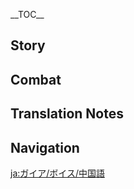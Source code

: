 {{CharacterTabs}}
{{LanguageTabs}}

__TOC__
==Story==
{{VO/Story
|character           = Kaeya
|language            = zh
|language_s          = zh
|language_t          = zh-tw
|name_s              = 凯亚
|name_t              = 凱亞
|vo_01_01_title_s    = 初次见面…
|vo_01_01_title_t    = 初次見面…
|vo_01_01_subtitle   = Hello
|vo_01_01_file       = VO_{language}{character} Hello.ogg
|vo_01_01_tx_s       = 西风骑士团，凯亚。请让我与你同行吧。比起团里的差事，还是做你的护卫要有趣得多。
|vo_01_01_tx_t       = 西風騎士團，凱亞。請讓我與（你/妳）同行吧。比起團裡的差事，還是做（你/妳）的護衛要有趣得多。
|vo_01_01_rm         = Xīfēng Qíshìtuán, Kǎiyà. Qǐng ràng wǒ yǔ nǐ tóngxíng ba. Bǐ qǐ tuán lǐ de chāishì, háishì zuò nǐ de hùwèi yào yǒuqù de duō.
|vo_01_01_tl         = Knights of Favonius, Kaeya. Please allow me to travel with you. Compared to the Knights' duties, being your guard sounds much more interesting.
|vo_02_01_title_s    = 闲聊・无所事事
|vo_02_01_title_t    = 閒聊・無所事事
|vo_02_01_subtitle   = Chat: Nothing to Do
|vo_02_01_file       = VO_{language}{character} Chat - Nothing to Do.ogg
|vo_02_01_tx_s       = 没想到你也知道忙里偷闲。
|vo_02_01_tx_t       = 沒想到（你/妳）也知道忙裡偷閒。
|vo_02_01_rm         = Méi xiǎngdào nǐ yě zhīdào mánglǐ-tōuxián.
|vo_02_01_tl         = I didn't expect you to know how to slack off in the midst of busyness too.
|vo_02_02_title_s    = 闲聊・骑士团
|vo_02_02_title_t    = 閒聊・騎士團
|vo_02_02_subtitle   = Chat: Knights of Favonius
|vo_02_02_file       = VO_{language}{character} Chat - Knights of Favonius.ogg
|vo_02_02_tx_s       = 骑士团的战友们已经忙得不可开交了吧，哼哼。
|vo_02_02_tx_t       = 騎士團的戰友們已經忙得不可開交了吧，哼哼。
|vo_02_02_rm         = Qíshìtuán de zhànyǒumen yǐjīng máng de bùkě-kāijiāole ba, hēngheng.
|vo_02_02_tl         = My colleagues in the Knights must awfully busy by now, haha.
|vo_02_03_title_s    = 闲聊・懒散
|vo_02_03_title_t    = 閒聊・懶散
|vo_02_03_subtitle   = Chat: Laziness
|vo_02_03_file       = VO_{language}{character} Chat - Laziness.ogg
|vo_02_03_tx_s       = 逗留够久了吧，再不活动活动筋骨，要长出蘑菇来了。
|vo_02_03_tx_t       = 逗留夠久了吧，再不活動活動筋骨，要長出蘑菇來了。
|vo_02_03_rm         = Dòuliú gòu jiǔle ba, zàibu huódòng huódòng jīngǔ, yào zhǎngchū mógū láile.
|vo_02_03_tl         = You've stayed for long enough; if you don't exercise your muscles and bones soon, you'll start growing mushrooms.

<!-- Weather -->
|vo_03_01_title_s    = 下雨的时候…
|vo_03_01_title_t    = 下雨的時候…
|vo_03_01_subtitle   = When It Rains
|vo_03_01_file       = VO_{language}{character} When It Rains.ogg
|vo_03_01_tx_s       = 这雨天里，冰冻的力量会更强吧，有趣。
|vo_03_01_tx_t       = 這雨天裡，冰凍的力量會更強吧，有趣。
|vo_03_01_rm         = Zhè yǔtiān lǐ, bīngdòng de lìliàng huì gèng qiáng ba, yǒuqù.
|vo_03_01_tl         = In this rain, the power of Cryo will be stronger; interesting.
|vo_03_02_title_s    = 下雪的时候・逸闻
|vo_03_02_title_t    = 下雪的時候・逸聞
|vo_03_02_subtitle   = When It Snows: Anecdote
|vo_03_02_file       = VO_{language}{character} When It Snows - Anecdote.ogg
|vo_03_02_tx_s       = 呼…趁着这雪天，跟你讲一个鬼故事吧。
|vo_03_02_tx_t       = 呼…趁著這雪天，跟（你/妳）講一個鬼故事吧。
|vo_03_02_rm         = Hū... Chènzhe zhè xuětiān, gēn nǐ jiǎng yīgè guǐ gùshì ba.
|vo_03_02_tl         = Hoo... Since it's a snowy day, I'll tell you a ghost story.
|vo_03_03_title_s    = 下雪的时候・寒冷
|vo_03_03_title_t    = 下雪的時候・寒冷
|vo_03_03_subtitle   = When It Snows: Cold
|vo_03_03_file       = VO_{language}{character} When It Snows - Cold.ogg
|vo_03_03_tx_s       = 怎么，你怕冷？
|vo_03_03_tx_t       = 怎麼，（你/妳）怕冷？
|vo_03_03_rm         = Zěnme, nǐ pà lěng?
|vo_03_03_tl         = What, you scared of the cold?
|vo_03_04_title_s    = 起风的时候…
|vo_03_04_title_t    = 起風的時候…
|vo_03_04_subtitle   = When It's Windy
|vo_03_04_file       = VO_{language}{character} When It's Windy.ogg
|vo_03_04_tx_s       = 真是和平啊，可又能持续多久呢？
|vo_03_04_tx_t       = 真是和平啊，可是又能持續多久呢？
|vo_03_04_rm         = Zhēnshi hépíng a, kě yòu néng chíxù duōjiǔ ne?
|vo_03_04_tl         = How peaceful, but how long can it last?
|vo_04_01_title_s    = 早上好…
|vo_04_01_title_t    = 早安…
|vo_04_01_subtitle   = Good Morning
|vo_04_01_file       = VO_{language}{character} Good Morning.ogg
|vo_04_01_tx_s       = 享受这一天吧。
|vo_04_01_tx_t       = 享受這一天吧。
|vo_04_01_rm         = Xiǎngshòu zhè yītiān ba.
|vo_04_01_tl         = Let's enjoy this day.
|vo_04_02_title_s    = 中午好…
|vo_04_02_title_t    = 午安…
|vo_04_02_subtitle   = Good Afternoon
|vo_04_02_file       = VO_{language}{character} Good Afternoon.ogg
|vo_04_02_tx_s       = 哟，要不要一起去酒馆坐坐。
|vo_04_02_tx_t       = 喲，要不要一起去酒館坐坐。
|vo_04_02_rm         = Yō, yàobuyào yīqǐ qù jiǔguǎn zuòzuò.
|vo_04_02_tl         = Yo, do you want to go to the tavern together?
|vo_04_03_title_s    = 晚上好…
|vo_04_03_title_t    = 晚上好…
|vo_04_03_subtitle   = Good Evening
|vo_04_03_file       = VO_{language}{character} Good Evening.ogg
|vo_04_03_tx_s       = 你该不会怕黑吧？哦？那我…可找到新素材了。
|vo_04_03_tx_t       = （你/妳）該不會怕黑吧？哦？那我…可找到新素材了。
|vo_04_03_rm         = Nǐ gāi bùhuì pàhēi ba? Ó? Nà wǒ... kě zhǎodào xīn sùcáile.
|vo_04_03_tl         = You're not scared of the dark, right? Oh? Then it seems I have... found some new material.
|vo_04_04_title_s    = 晚安…
|vo_04_04_title_t    = 晚安…
|vo_04_04_subtitle   = Good Night
|vo_04_04_file       = VO_{language}{character} Good Night.ogg
|vo_04_04_tx_s       = 这就要走了吗。那就下回见了，别让我等太久啊。
|vo_04_04_tx_t       = 這就要走了嗎。那就下回見了，別讓我等太久啊。
|vo_04_04_rm         = Zhè jiù yào zǒule ma. Nà jiù xiàhuí jiànle, bié ràng wǒ děng tài jiǔ a.
|vo_04_04_tl         = Leaving soon? See you next time then, don't make me wait too long.
|vo_05_01_title_s    = 关于{name_s}自己…
|vo_05_01_title_t    = 關於{name_t}自己…
|vo_05_01_subtitle   = About {character}
|vo_05_01_file       = VO_{language}{character} About {character}.ogg
|vo_05_01_tx_s       = 你最近有没有被深渊教团找麻烦？有什么心烦的可以跟我聊聊。
|vo_05_01_tx_t       = （你/妳）最近有沒有被深淵教團找麻煩？有什麼心煩的可以跟我聊聊。
|vo_05_01_rm         = Nǐ zuìjìn yǒu méiyǒu bèi Shēnyuān Jiàotuán zhǎo máfan? Yǒu shénme xīnfán de kěyǐ gēn wǒ liáoliáo.
|vo_05_01_tl         = Has the Abyss Order caused you any trouble lately? You can talk to me about your worries.
|vo_06_01_title_s    = 关于我们・雇佣关系
|vo_06_01_title_t    = 關於我們・僱傭關係
|vo_06_01_subtitle   = About Us: Employment Relationship
|vo_06_01_file       = VO_{language}{character} About Us - Employment Relationship.ogg
|vo_06_01_tx_s       = 需要我的时候就派我上场吧，别谈那些雇佣关系了。
|vo_06_01_tx_t       = 需要我的時候就派我上場吧，別談那些雇傭關係了。
|vo_06_01_rm         = Xūyào wǒ de shíhòu jiù pài wǒ shàngchǎng ba, bié tán nàxiē gùyōng guānxìle.
|vo_06_01_tl         = If you need me, just call me to take the field, you don't need to discuss our employment relationship.
|vo_06_02_title_s    = 关于我们・实力
|vo_06_02_title_t    = 關於我們・實力
|vo_06_02_subtitle   = About Us: Strength
|vo_06_02_file       = VO_{language}{character} About Us - Strength.ogg
|vo_06_02_tx_s       = 哦？既然这么在意我们之间的雇佣关系，就多使唤我一点吧，老大？哼哼，可别被我的真正实力吓到哦。
|vo_06_02_tx_t       = 哦？既然這麼在意我們之間的雇傭關係，就多使喚我一點吧，老大？哼哼，可別被我的真正實力嚇到哦。
|vo_06_02_rm         = Ó? Jìrán zhème zàiyì wǒmen zhījiān de gùyōng guānxì, jiù duō shǐhuan wǒ yīdiǎn ba, lǎodà? Hēngheng, kě bié bèi wǒ de zhēnzhèng shílì xià dào ó.
|vo_06_02_tl         = Oh? Since you care so much about our employment relationship, how about you give me some more orders, boss? Haha, but don't be scared by my true strength.
|vo_06_02_friendship = 6
|vo_07_01_title_s    = 关于「神之眼」…
|vo_07_01_title_t    = 關於「神之眼」…
|vo_07_01_subtitle   = About the [[Vision]]
|vo_07_01_friendship = 4
|vo_07_01_file       = VO_{language}{character} About the Vision.ogg
|vo_07_01_tx_s       = 不明白「神之眼」的原理？嗯... 我想想，给你打个比方吧。引导视线的器官是眼睛，而引导元素力的器官是「神之眼」。这样就很简单了吧。
|vo_07_01_tx_t       = 不明白「神之眼」的原理？嗯…我想想，給（你/妳）打個比方吧。引導視線的器官是眼睛，而引導元素力的器官是「神之眼」。這樣就很簡單了吧。
|vo_07_01_rm         = Bù míngbái "Shénzhīyǎn" de yuánlǐ? Ńg... Wǒ xiǎngxiǎng, gěi nǐ dǎ gè bǐfāng ba. Yǐndǎo shìxiàn de qìguān shì yǎnjīng, ér yǐndǎo yuánsùlì de qìguān shì "Shénzhīyǎn". Zhèyàng jiù hěn jiǎndānle ba.
|vo_07_01_tl         = You don't understand the concept of "Visions"? Hm... let me think, I'll give you an analogy. The tool that guides perception is the eye, and the tool that guides the elements is a "Vision." This should be simpler to understand.
|vo_07_02_title_s    = 有什么想要分享…
|vo_07_02_title_t    = 有什麼想要分享…
|vo_07_02_subtitle   = Something to Share
|vo_07_02_file       = VO_{language}{character} Something to Share.ogg
|vo_07_02_tx_s       = 你喜欢酒吗？蒲公英酒的口感就很特别。什么？还没到喝酒的年纪？呵呵，那试一试蒙德的苹果酿吧，我知道一家还算不错的店。
|vo_07_02_tx_t       = （你/妳）喜歡酒嗎？蒲公英酒的口感就很特別。什麼？還沒到喝酒的年紀？呵呵，那試一試蒙德的蘋果釀吧，我知道一家還算不錯的店。
|vo_07_02_rm         = Nǐ xǐhuān jiǔ ma? Púgōngyīng Jiǔ de kǒugǎn jiù hěn tèbié. Shénme? Hái méi dào hējiǔ de niánjì? Hēhē, nà shìyīshì Méngdé de píngguǒniàng ba, wǒ zhīdào yījiā hái suàn búcuò de diàn.
|vo_07_02_tl         = Do you like to drink wine? The mouthfeel of Dandelion Wine is very unique. What? You're not old enough to drink? Haha, then you should try Mondstadt's apple cider, I know a place that's not bad.
|vo_07_03_title_s    = 感兴趣的见闻…
|vo_07_03_title_t    = 感興趣的見聞…
|vo_07_03_subtitle   = Interesting Things
|vo_07_03_file       = VO_{language}{character} Interesting Things.ogg
|vo_07_03_tx_s       = 你见过龙脊雪山的猫头鹰吗？和它对视的时候，它好像看穿了你，而你却完全参不透它…很迷人的家伙，不是吗？
|vo_07_03_tx_t       = （你/妳）見過龍脊雪山的貓頭鷹麼？和它對視的時候，牠好像看穿了（你/妳），而（你/妳）卻完全參不透牠…很迷人的傢伙，不是嗎？
|vo_07_03_rm_s       = Nǐ jiànguò Lóngjí Xuěshān de māotóuyīng ma? Hé tā duìshì de shíhòu, tā hǎoxiàng kànchuānle nǐ, ér nǐ què wánquán cānbutòu tā... hěn mírén de jiāhuo, bùshì ma?
|vo_07_03_rm_t       = Nǐ jiànguò Lóngjí Xuěshān de māotóuyīng ma? Hàn tā duìshì de shíhòu, tā hǎoxiàng kànchuānle nǐ, ér nǐ què wánquán cānbutòu tā... hěn mírén de jiāhuo, bùshì ma?
|vo_07_03_tl         = Have you seen the owls of Dragonspine Mountain? When you look at it, it seems to see through you, yet you can't understand it at all... A very fascinating fellow, no?
|vo_08_01_title_s    = 关于琴…
|vo_08_01_title_t    = 關於琴…
|vo_08_01_subtitle   = About [[Jean]]
|vo_08_01_friendship = 4
|vo_08_01_file       = VO_{language}{character} About Jean.ogg
|vo_08_01_tx_s       = 哦？代理团长大人，你可要多多支持她。
|vo_08_01_tx_t       = 哦？代理團長大人，（你/妳）可要多多支持她。
|vo_08_01_rm         = Ó? Dàilǐ Tuánzhǎng-dàrén, nǐ kěyào duōduō zhīchí tā.
|vo_08_01_tl         = Oh? The Acting Grand Master? You should give her plenty of support.
|vo_08_02_title_s    = 关于丽莎…
|vo_08_02_title_t    = 關於麗莎…
|vo_08_02_subtitle   = About [[Lisa]]
|vo_08_02_friendship = 4
|vo_08_02_file       = VO_{language}{character} About Lisa.ogg
|vo_08_02_tx_s       = 丽莎啊…你千万记得要准时还书哦？上次因为这事儿惹她生了气，直到现在我左手的尺骨还是麻麻的。
|vo_08_02_tx_t       = 麗莎啊…（你/妳）千萬記得要準時還書哦？上次因為這事惹她生了氣，直到現在我左手的尺骨還是麻麻的。
|vo_08_02_rm_s       = Lìshā a... Nǐ qiānwàn jìde yào zhǔnshí huánshū ó? Shàngcì yīnwèi zhè shìr rě tā shēngle qì, zhídào xiànzài wǒ zuǒshǒu de chǐgǔ háishì má má de.
|vo_08_02_rm_t       = Lìshā a... Nǐ qiānwàn jìde yào zhǔnshí huánshū ó? Shàng cì yīnwèi zhè shì rě tā shēngle qì, zhídào xiànzài wǒ zuǒshǒu de chǐgǔ háishì má má de.
|vo_08_02_tl         = Lisa... You better remember to return your books on time. My left forearm is still numb from the last time I angered her because of that.
|vo_08_03_title_s    = 关于安柏…
|vo_08_03_title_t    = 關於安柏…
|vo_08_03_subtitle   = About [[Amber]]
|vo_08_03_friendship = 4
|vo_08_03_file       = VO_{language}{character} About Amber.ogg
|vo_08_03_tx_s       = 侦察骑士是个机灵又正义的好骑士。可千万别在她面前做坏事喔。
|vo_08_03_tx_t       = 偵察騎士是個機靈又正義的好騎士。可千萬別在她面前做壞事喔。
|vo_08_03_rm         = Zhēnchá qíshì shì gè jīling yòu zhèngyì de hǎo qíshì. Kě qiānwàn bié zài tā miànqián zuò huàishì ō.
|vo_08_03_tl         = The Outrider is a clever and righteous knight. But don't do anything bad in front of her.
|vo_08_04_title_s    = 关于迪卢克…
|vo_08_04_title_t    = 關於迪盧克…
|vo_08_04_subtitle   = About [[Diluc]]
|vo_08_04_friendship = 4
|vo_08_04_file       = VO_{language}{character} About Diluc.ogg
|vo_08_04_tx_s       = 迪卢克？小时候的他挺可爱的。可如今却活在自己的世界里…总之是个无趣的家伙。
|vo_08_04_tx_t       = 迪盧克？小時候的他挺可愛的。可如今卻活在自己的世界裡…總之是個無趣的傢伙。
|vo_08_04_rm         = Dílúkè? Xiǎoshíhòu de tā tǐng kě'ài de. Kě rújīn què huó zài zìjǐ de shìjiè lǐ... Zǒngzhī shìgè wúqù de jiāhuo.
|vo_08_04_tl         = Diluc? He was quite cute when he was small. But now he lives in his own world... Overall, a boring guy.
|vo_08_05_title_s    = 关于可莉…
|vo_08_05_title_t    = 關於可莉…
|vo_08_05_subtitle   = About [[Klee]]
|vo_08_05_friendship = 4
|vo_08_05_file       = VO_{language}{character} About Klee.ogg
|vo_08_05_tx_s       = 可莉，看来还是没有掌握躲避代理团长检查的技巧啊，明明我已经点拨过她…哈哈，我说着玩玩的，你可别去揭发我哦。
|vo_08_05_tx_t       = 可莉，看來還是沒有掌握躲避代理團長檢查的技巧啊，明明我已經點撥過她…哈哈，我說著玩玩的，（你/妳）可別去揭發我哦。
|vo_08_05_rm         = Kělì, kànlái háishì méiyǒu zhǎngwò duǒbì Dàilǐ Tuánzhǎng jiǎnchá de jìqiǎo a, míngmíng wǒ yǐjīng diǎnboguò tā... Hāhā, wǒ shuōzhe wánwán de, nǐ kě bié qù jiēfā wǒ ó.
|vo_08_05_tl         = Klee, looks like she still hasn't mastered the ability to avoid the Acting Grand Master's inspections, even though I've already given her advice... Haha, I'm just kidding, don't you go exposing me now.
|vo_08_06_title_s    = 关于阿贝多…
|vo_08_06_title_t    = 關於阿貝多…
|vo_08_06_subtitle   = About [[Albedo]]
|vo_08_06_friendship = 4
|vo_08_06_file       = VO_{language}{character} About Albedo.ogg
|vo_08_06_tx_s       = 阿贝多啊，沉稳优雅的小帅哥，而且才华横溢，是很讨人喜欢的类型。怎么，你也心动了？
|vo_08_06_tx_t       = 阿貝多啊，沉穩優雅的小帥哥，而且才華橫溢，是很討人喜歡的類型。怎麼，（你/妳）也心動了？
|vo_08_06_rm         = Ābèiduō a, chénwěn yōuyǎ de xiǎo shuàigē, érqiě cáihuáhéngyì, shì hěn tǎo rén xǐhuān de lèixíng. Zěnme, nǐ yě xīndòngle?
|vo_08_06_tl         = Albedo is a calm, collected, and handsome fellow, not to mention talented, just the type that people like. What, you're interested<ref group="TN •">{{zh|心动|rm=xīndòng}} literally means to have one's heart moved, and is colloquially used to express excitement, interest, or a crush</ref> too?
|vo_08_07_title_s    = 关于迪奥娜…
|vo_08_07_title_t    = 關於迪奧娜…
|vo_08_07_subtitle   = About [[Diona]]
|vo_08_07_friendship = 4
|vo_08_07_file       = VO_{language}{character} About Diona.ogg
|vo_08_07_tx_s       = 你也尝过了迪奥娜调的酒？还没到喝酒的年纪呐。哈哈，哎呀，可惜，真是可惜，这种快乐无法跟你共享。呵呵，只能期待你早点长大喽。
|vo_08_07_tx_t       = （你/妳）也嘗過了迪奧娜調的酒？還沒到喝酒的年紀吶。哈哈，哎呀，可惜，真是可惜，這種快樂無法跟（你/妳）共用。呵呵，只能期待（你/妳）早點長大嘍。
|vo_08_07_rm         = Nǐ yě chángguòle Dí'àonà tiáo de jiǔ? Hái méi dào hē jiǔ de niánjì nà. Hāhā, āiyā, kěxí, zhēnshi kěxí, zhè zhǒng kuàilè wúfǎ gēn nǐ gòngxiǎng. Hēhē, zhǐ néng qídài nǐ zǎodiǎn zhǎng dà lóu.
|vo_08_07_tl         = You've also tasted Diona's drinks? Ah, so you aren't old enough to drink. Haha, it's a shame, really a shame, that this kind of enjoyment can't be shared with you. Hehe, I'll just have to hope that you grow up soon.
|vo_08_08_title_s    = 关于法尔伽…
|vo_08_08_title_t    = 關於法爾伽…
|vo_08_08_subtitle   = About [[Varka]]
|vo_08_08_friendship = 4
|vo_08_08_file       = VO_{language}{character} About Varka.ogg
|vo_08_08_tx_s       = 说来可惜，现在的西风骑士团里，根本没人继承大团长的行事作风。唉…我个人倒还挺欣赏那种的。
|vo_08_08_tx_t       = 說來可惜，現在的西風騎士團裡，根本沒人繼承大團長的行事作風。唉…我個人倒還挺欣賞那種的。
|vo_08_08_rm         = Shuō lái kěxí, xiànzài de Xīfēng Qíshìtuán lǐ, gēnběn méi rén jìchéng Dà-tuánzhǎng de xíngshì zuòfēng. Āi... wǒ gèrén dào hái tǐng xīnshǎng nà zhǒng de.
|vo_08_08_tl         = It's a pity, there's nobody at all in the Knights of Favonius right now who has inherited Grand Master [Varka]'s style of handling matters. Ah... I personally quite like that kind of person.
|vo_08_09_title_s    = 关于菲谢尔…
|vo_08_09_title_t    = 關於菲謝爾…
|vo_08_09_subtitle   = About [[Fischl]]
|vo_08_09_friendship = 4
|vo_08_09_file       = VO_{language}{character} About Fischl.ogg
|vo_08_09_tx_s       = 什么？你说菲谢尔遮起一只眼睛的神秘样子，的确很符合「断罪皇女」的形象？哈哈哈，按照这个规律，我至少也得是个末代皇族后裔，对吧？
|vo_08_09_tx_t       = 什麼？（你/妳）說菲謝爾遮起一隻眼睛的神秘樣子，的確很符合「斷罪皇女」的形象？哈哈哈，按照這個規律，我至少也得是個末代皇族後裔，對吧？
|vo_08_09_rm         = Shénme? Nǐ shuō Fēixiè'ěr zhē qǐ yīzhī yǎnjīng de shénmì yàngzi, díquè hěn fúhé "Duànzuì Huángnǚ" de xíngxiàng? Hāhā hā, ànzhào zhège guīlǜ, wǒ zhìshǎo yě děi shì gè mòdài huángzú hòuyì, duì ba?
|vo_08_09_tl         = What? You're saying that Fischl hiding one eye is very fitting for her image as "Prinzessin der Verurteilung"? Haha, by this logic, I should be a descendant of a last generation of royals, right?
|vo_08_10_title_s    = 关于诺艾尔…
|vo_08_10_title_t    = 關於諾艾爾…
|vo_08_10_subtitle   = About [[Noelle]]
|vo_08_10_friendship = 4
|vo_08_10_file       = VO_{language}{character} About Noelle.ogg
|vo_08_10_tx_s       = 我受代理团长大人所托，暗中照顾这位后辈。不过她很懂事，不需要我操太多心。真是令人欣慰。
|vo_08_10_tx_t       = 我受代理團長大人所託，暗中照顧這位後輩。不過她很懂事，不需要我操太多心。真是令人欣慰。
|vo_08_10_rm         = Wǒ shòu Dàilǐ Tuánzhǎng-dàrén suǒ tuō, ànzhōng zhàogù zhè wèi hòubèi. Bùguò tā hěn dǒngshì, bù xūyào wǒ cāo tài duō xīn. Zhēnshi lìng rén xīnwèi.
|vo_08_10_tl         = I was asked by the Acting Grand Master to secretly take care of this junior. But she's very sensible, so I don't need to worry much. Quite a relief.
|vo_08_11_title_s    = 关于罗莎莉亚…
|vo_08_11_title_t    = 關於蘿莎莉亞…
|vo_08_11_subtitle   = About [[Rosaria]]
|vo_08_11_friendship = 4
|vo_08_11_file       = VO_{language}{character} About Rosaria.ogg
|vo_08_11_tx_s       = 啊哈哈，你想知道罗莎莉亚修女的秘密吗？这个不能说。不过我对她印象还不错，比某人好多了。她能够诚实地面对自己。烂事就是烂事，提不起干劲就是提不起干劲。
|vo_08_11_tx_t       = 啊哈哈，（你/妳）想知道蘿莎莉亞修女的秘密嗎？這個不能說。不過我對她印象還不錯，比某人好多了。她能夠誠實地面對自己。爛事就是爛事，提不起幹勁就是提不起幹勁。
|vo_08_11_rm         = A hāhā, nǐ xiǎng zhīdào Luōshālìyà-xiūnǚ de mìmì ma? Zhège bùnéng shuō. Bùguò wǒ duì tā yìnxiàng hái bùcuò, bǐ mǒurén hǎoduōle. Tā nénggòu chéngshí de miànduì zìjǐ. Lànshì jiùshì lànshì, tíbuqǐ gànjìng jiùshì tíbuqǐ gànjìng.
|vo_08_11_tl         = Ahaha, you want to know Sister Rosaria's secrets? That I can't tell you. But I have a good impression of her, much better than most. She is honest with herself. Bad things are bad things, and if you're not interested, you're not interested.
|vo_08_12_title_s    = 关于砂糖…
|vo_08_12_title_t    = 關於砂糖…
|vo_08_12_subtitle   = About [[Sucrose]]
|vo_08_12_friendship = 4
|vo_08_12_file       = VO_{language}{character} About Sucrose.ogg
|vo_08_12_tx_s       = 别看砂糖文静又内向，据说，她在实验室里，收藏了很多特别的东西哦，很刺激，又很…露骨的那种。嗯？你问我？…我像是会偷看女孩子房间的人吗？
|vo_08_12_tx_t       = 別看砂糖文靜又內向，據說，她在實驗室裡，收藏了很多特別的東西哦，很刺激，又很…露骨的那種。嗯？（你/妳）問我？…我像是會偷看女孩子房間的人嗎？
|vo_08_12_rm         = Bié kàn Shātáng wénjìng yòu nèixiàng, jùshuō, tā zài shíyàn shì lǐ, shōucángle hěnduō tèbié de dōngxī ó, hěn cìjī, yòu hěn... lùgǔ dì nà zhǒng. Ńg? Nǐ wèn wǒ?... Wǒ xiàng shì huì tōu kàn nǚ hái zǐ fángjiān de rén ma?
|vo_08_12_tl         = Don't think Sucrose just looks gentle and introverted, it is said that she has collected many special things within her experiment lab. [These things are] very exciting, but also very... explicit.<ref group="TN •">{{zh|露骨|rm=lùgǔ}} means explicit, but its literal meaning is also "to show bones." This is a pun on how Sucrose [[Sucrose/Lore#Character Story 3|collects bones as a hobby]].</ref> Hm? You're asking me? ...Do I even look like the type of person who would spy on girls' rooms?

|vo_08_13_title_s    = 关于柯莱…
|vo_08_13_title_t    = 關於柯萊…
|vo_08_13_friendship = 4
|vo_08_13_subtitle   = About [[Collei]]
|vo_08_13_file       = VO_{language}{character} About Collei.ogg
|vo_08_13_tx_s       = 嗯，柯莱？真是个怀念的名字，你可找对人了！我来告诉你过去发生的事情吧，干脆从头说起&mdash;&mdash;保证原汁原味！
|vo_08_13_tx_t       = 嗯，柯萊？真是個懷念的名字，{{MC|你|妳}}真是找對人了！我來告訴{{MC|你|妳}}過去發生的事情吧，乾脆從頭說起&mdash;&mdash;保證原汁原味！
|vo_08_13_rm_s       = Ng, Kēlái? Zhēn shì gè huáiniàn de míngzi, nǐ kě zhǎo duì rénle! Wǒ lái gàosù nǐ guòqù fāshēng de shìqíng ba, gāncuì cóngtóu shuōqǐ{{lmdash}}bǎozhèng yuánzhī-yuánwèi!
|vo_08_13_rm_t       = Ng, Kēlái? Zhēn shì gè huáiniàn de míngzi, nǐ zhēnshì zhǎo duì rénle! Wǒ lái gàosù nǐ guòqù fāshēng de shìqíng ba, gāncuì cóngtóu shuōqǐ{{lmdash}}bǎozhèng yuánzhī-yuánwèi!
|vo_08_13_tl         = Oh, Collei? What a nostalgic name. You've come to the right person! Let me regale you with all the stories from back then. We might as well start from the top{{lmdash}}I guarantee I'll tell it like it is!

|vo_08_14_title_s    = 关于米卡…
|vo_08_14_title_t    = 關於米卡…
|vo_08_14_friendship = 4
|vo_08_14_subtitle   = About [[Mika]]
|vo_08_14_file       = VO_{language}{character} About Mika.ogg
|vo_08_14_tx_s       = 刚开始接触那会儿，我看米卡容易紧张，就跟他开了一点无关痛痒的小玩笑。哪知他更紧张了，连笑都笑得很僵硬…最后还特意写信道歉。欸，这种单纯老实的品质，难道是施密特家族的遗传？
|vo_08_14_tx_t       = 剛開始接觸那時，我看米卡容易緊張，就跟他開了一點無關緊要的小玩笑。誰知道他更緊張了，連笑都笑得很僵硬…最後還特地寫信道歉。欸，這種單純老實的性格，難道是施密特家族的遺傳？
|vo_08_14_rm_s       = Gāng kāishǐ jiēchù nà huìr, wǒ kàn Mǐkǎ róngyì jǐnzhāng, jiù gēn tā kāile yīdiǎn wúguāntòngyǎng de xiǎo-wánxiào. Nǎzhī tā gèng jǐnzhāngle, lián xiào dōu xiào dé hěn jiāngyìng... Zuìhòu hái tèyì xiěxìn dàoqiàn. Ei, zhè zhǒng dānchún lǎoshí de pǐnzhì, nándào shì Shīmìtè jiāzú de yíchuán?
|vo_08_14_rm_t       = Gāng kāishǐ jiēchù nà shí, wǒ kàn Mǐkǎ róngyì jǐnzhāng, jiù gēn tā kāile yīdiǎn wúguānjǐnyào de xiǎo-wánxiào. Shéi zhīdào tā gèng jǐnzhāngle, lián xiào dōu xiào dé hěn jiāngyìng... Zuìhòu hái tèyì xiěxìn dàoqiàn. Ei, zhè zhǒng dānchún lǎoshí de xìnggé, nándào shì Shīmìtè jiāzú de yíchuán?
|vo_08_14_tl         = When I first met him, I noticed that Mika's prone to getting nervous, so I just started cracking some silly jokes with him. But this just made him even '''more''' nervous. Even his laugh was awkward... In the end, he ended up writing a whole letter to apologize. Sigh, could this sort of honest and innocent personality be a trademark of the Schmidt family?

|vo_09_01_title_s    = 想要了解{name_s}・其一
|vo_09_01_title_t    = 想要瞭解{name_t}・其一
|vo_09_01_subtitle   = More About {character}: I
|vo_09_01_file       = VO_{language}{character} More About {character} - 01.ogg
|vo_09_01_tx_s       = 骑兵队长的头衔可没什么了不起的。说起来，蒙德城的骑兵都被大团长带走了。呵呵。
|vo_09_01_tx_t       = 騎兵隊長的頭銜可沒什麼了不起的。說起來，蒙德城的騎兵都被大團長帶走了。呵呵。
|vo_09_01_rm         = Qíbīng Duìzhǎng de tóuxián kě méishénme liǎobuqǐ de. Shuō qǐlái, Méngdé-chéng de qíbīng dōu bèi Dà-tuánzhǎng dài zǒule. Hēhe.
|vo_09_01_tl         = Being the Cavalry Captain is nothing extraordinary. Speaking of which, Mondstadt City's cavalries were all taken away by the Grand Master. Heh.
|vo_09_02_title_s    = 想要了解{name_s}・其二
|vo_09_02_title_t    = 想要瞭解{name_t}・其二
|vo_09_02_subtitle   = More About {character}: II
|vo_09_02_friendship = 3
|vo_09_02_file       = VO_{language}{character} More About {character} - 02.ogg
|vo_09_02_tx_s       = 其实西风骑士团一共有十位队长。但不是所有人都有队长级的实力。
|vo_09_02_tx_t       = 其實西風騎士團一共有十位隊長。但不是所有人都有隊長級的實力。
|vo_09_02_rm         = Qíshí Xīfēng Qíshìtuan yīgòng yǒu shí wèi dùizhǎng. Dàn búshì suǒyǒu rén dōu yǒu dùizhǎng de shílì.
|vo_09_02_tl         = There are actually ten captains in the Knights of Favonius. But not all of them have the strength of a captain.
|vo_09_03_title_s    = 想要了解{name_s}・其三
|vo_09_03_title_t    = 想要瞭解{name_t}・其三
|vo_09_03_subtitle   = More About {character}: III
|vo_09_03_friendship = 4
|vo_09_03_file       = VO_{language}{character} More About {character} - 03.ogg
|vo_09_03_tx_s       = 我的眼睛？我的眼睛没事。想把身体的某些部分遮起来是很平常的事儿吧？衣服和裤子也是一个道理。
|vo_09_03_tx_t       = 我的眼睛？我的眼睛沒事。想把身體的某些部分遮起來是很平常的事吧？衣服和褲子也是一個道理。
|vo_09_03_rm_s       = Wǒ de yǎnjīng? Wǒ de yǎnjīng méishì. Xiǎng bǎ shēntǐ de mǒuxiē bùfèn zhēqǐlái shì hěn píngcháng de shìr ba? Yīfú hé kùzi yěshì yīgè dàolǐ.
|vo_09_03_rm_t       = Wǒ de yǎnjīng? Wǒ de yǎnjīng méishì. Xiǎng bǎ shēntǐ de mǒuxiē bùfèn zhēqǐlái shì hěn píngcháng de shì ba? Yīfú hàn kùzi yěshì yīgè dàolǐ.
|vo_09_03_tl         = My eye? My eye is fine. Wanting to cover up certain body parts should be a normal thing. It goes the same for shirts and pants.
|vo_09_04_title_s    = 想要了解{name_s}・其四
|vo_09_04_title_t    = 想要瞭解{name_t}・其四
|vo_09_04_subtitle   = More About {character}: IV
|vo_09_04_friendship = 5
|vo_09_04_file       = VO_{language}{character} More About {character} - 04.ogg
|vo_09_04_tx_s       = 坎瑞亚？哦，你知道的真多。坎瑞亚的荣耀早已不在，剩下的如今都已沦为罪人，又何必再提起他们。
|vo_09_04_tx_t       = 坎瑞亞？哦，（你/妳）知道的真多。坎瑞亞的榮耀早已不在，剩下的如今都已淪為罪人，又何必再提起他們。
|vo_09_04_rm         = Kǎnruìyǎ? Ó, nǐ zhīdào de zhēn duō. Kǎnruìyǎ de róngyào zǎoyǐ bùzài, shèngxià de rújīn dōu yǐ lúnwèi zuìrén, yòu hébì zài tíqǐ tāmen.
|vo_09_04_tl         = Khaenri'ah? Oh, you know a lot. Khaenri'ah's honor is long gone, and all that remains are those deemed as sinners. There is no need to bring them up again.
|vo_09_05_title_s    = 想要了解{name_s}・其五
|vo_09_05_title_t    = 想要瞭解{name_t}・其五
|vo_09_05_subtitle   = More About {character}: V
|vo_09_05_friendship = 6
|vo_09_05_file       = VO_{language}{character} More About {character} - 05.ogg
|vo_09_05_tx_s       = 原来我们已经相遇这么久了。跟你一起旅行，大概是我这辈子遇上的最有趣的事儿了，今后可别让我失望哦。
|vo_09_05_tx_t       = 原來我們已經相遇這麼久了。跟（你/妳）一起旅行，大概是我這輩子遇上的最有趣的事了，今後可別讓我失望哦。
|vo_09_05_rm_s       = Yuánlái wǒmen yǐjīng xiāngyù zhème jiǔle. Gēn nǐ yīqǐ lǚxíng, dàgài shì wǒ zhè bèizi yù shàng de zuì yǒuqù de shìrle, jīnhòu kě bié ràng wǒ shīwàng o.
|vo_09_05_rm_t       = Yuánlái wǒmen yǐjīng xiāngyù zhème jiǔle. Gēn nǐ yīqǐ lǚxíng, dàgài shì wǒ zhè bèizi yù shàng de zuì yǒuqù de shìle, jīnhòu kě bié ràng wǒ shīwàng o.
|vo_09_05_tl         = I see that we have have met for this long. Traveling with you is just about the most interesting thing in my life. From now on, don't let me be disappointed.
|vo_10_01_title_s    = {name_s}的爱好…
|vo_10_01_title_t    = {name_t}的愛好…
|vo_10_01_subtitle   = {character}'s Hobbies
|vo_10_01_file       = VO_{language}{character} Hobbies.ogg
|vo_10_01_tx_s       = 品酒也是一种艺术，蒙德的酒是风神的恩赐，懂得好好品味才不会浪费了这份幸运。
|vo_10_01_tx_t       = 品酒也是一種藝術，蒙德的酒是風神的恩賜，懂得好好品味才不會浪費了這份幸運。
|vo_10_01_rm_s       = Pǐnjiǔ yěshì yī zhǒng yìshù, Méngdé de jiǔ shì Fēngshén de ēncì, dǒngde hǎohao pǐnwèi cái bùhuì làngfèile zhè fèn xìngyùn.
|vo_10_01_rm_t       = Pǐnjiǔ yěshì yī zhǒng yìshù, Méngdé de jiǔ shì Fēngshén de ēnsì, dǒngde hǎohao pǐnwèi cái bùhuì làngfèile zhè fèn xìngyùn.
|vo_10_01_tl         = Wine-tasting is also a type of art. Mondstadt's wines are the Wind Archon's gift, and knowing to relish is a way to not waste this lucky opportunity.
|vo_10_02_title_s    = {name_s}的烦恼…
|vo_10_02_title_t    = {name_t}的煩惱…
|vo_10_02_subtitle   = {character}'s Troubles
|vo_10_02_file       = VO_{language}{character} Troubles.ogg
|vo_10_02_tx_s       = 孤独？怎么会，现在不就有人在我身边唠叨么。
|vo_10_02_tx_t       = 孤獨？怎麼會，現在不就有人在我身邊嘮叨嗎。
|vo_10_02_rm_s       = Gūdú? Zěnme huì, xiànzài bù jiù yǒu rén zài wǒ shēnbiān láodāo me.
|vo_10_02_rm_t       = Gūdú? Zěnme huì, xiànzài bù jiù yǒu rén zài wǒ shēnbiān láodāo ma.
|vo_10_02_tl         = Loneliness? Why, isn't there a person next to me nagging me right now.
|vo_10_03_title_s    = 喜欢的食物…
|vo_10_03_title_t    = 喜歡的食物…
|vo_10_03_subtitle   = Favorite Food
|vo_10_03_file       = VO_{language}{character} Favorite Food.ogg
|vo_10_03_tx_s       = 蒙德特酿的起泡白葡萄酒，兑上三份蒲公英酒，苦味会被完美中和，这种酒名叫「午后之死」。美味。
|vo_10_03_tx_t       = 蒙德特釀的起泡白葡萄酒，兌上三份蒲公英酒，苦味會被完美中和，這種酒名叫「午後之死」。美味。
|vo_10_03_rm         = Méngdé tèniàng de qǐpào báipútáo jiǔ, duì shàng sān fèn Púgōngyīng Jiǔ, kǔwèi huì bèi wánměi zhōnghé, zhè zhǒng jiǔ míng jiào "Wǔhòuzhīsǐ". Měiwèi.
|vo_10_03_tl         = Mondstadt's specialty brew of bubbly white grape wine, stirred with three measures of Dandelion Wine. The bitterness is perfectedly smoothened out. This cocktail is called "Death in the Afternoon".<ref group="TN •">This is {{w|Death in the Afternoon (cocktail)|a real cocktail}}.</ref> Delicious.
|vo_10_04_title_s    = 讨厌的食物…
|vo_10_04_title_t    = 討厭的食物…
|vo_10_04_subtitle   = Least Favorite Food
|vo_10_04_file       = VO_{language}{character} Least Favorite Food.ogg
|vo_10_04_tx_s       = 居然有人直接把葡萄汁拿来喝，明明只需少许时日就能变成佳酿的…啧，真是不懂浪漫。
|vo_10_04_tx_t       = 居然有人直接把葡萄汁拿來喝，明明只需少許時日就能變成佳釀的…嘖，真是不懂浪漫。
|vo_10_04_rm         = Jūrán yǒurén zhíjiē bǎ pútáozhī ná lái hē, míngmíng zhǐ xū shǎoxǔ shí rì jiù néng biàn chéng jiāniàng de... Ze, zhēnshi bù dǒng làngmàn.
|vo_10_04_tl         = There are unexpectedly people who straight-up drink grape juice, when it only needs some time to become a wonderful brew... Tsk, [these people] truly don't understand romance.

<!-- Receiving a Gift -->
|vo_11_01_title_s    = 收到赠礼・其一
|vo_11_01_title_t    = 收到贈禮・其一
|vo_11_01_subtitle   = Receiving a Gift: I
|vo_11_01_file       = VO_{language}{character} Receiving a Gift - 01.ogg
|vo_11_01_tx_s       = 哦！这味道好棒，看不出来，你真有两下子啊。
|vo_11_01_tx_t       = 喔！這味道好棒，看不出來，{{MC|你|妳|mc=1}}真有兩下子啊。
|vo_11_01_rm         = O! Zhè wèidào hǎo bàng, kàn bù chūlái, nǐ zhēn yǒu liǎngxiàzi a.
|vo_11_01_tl         = Oh, this tastes wonderful. I didn't expect you to be so good at cooking.

|vo_11_02_title_s    = 收到赠礼・其二
|vo_11_02_title_t    = 收到贈禮・其二
|vo_11_02_subtitle   = Receiving a Gift: II
|vo_11_02_file       = VO_{language}{character} Receiving a Gift - 02.ogg
|vo_11_02_tx_s       = 配上美酒，会变得更美味吧。
|vo_11_02_tx_t       = 配上美酒，會變得更美味吧。
|vo_11_02_rm         = Pèishàng méijiǔ, huì biàn de gèng měiwèi ba.
|vo_11_02_tl         = This would probably be even more delicious with a glass of fine wine.

|vo_11_03_title_s    = 收到赠礼・其三
|vo_11_03_title_t    = 收到贈禮・其三
|vo_11_03_subtitle   = Receiving a Gift: III
|vo_11_03_file       = VO_{language}{character} Receiving a Gift - 03.ogg
|vo_11_03_tx_s       = 放心，我只是吃得慢了一点，我会好好吃完的。
|vo_11_03_tx_t       = 放心，我只是吃得慢了一點，我會好好吃完的。
|vo_11_03_rm         = Fàngxīn, wǒ zhǐshì chī de mànle yīdiǎn, wǒ huì hǎohao chī wán de.
|vo_11_03_tl         = Don't worry, I'm just eating a little slow. I'll finish this properly.

|vo_12_01_title_s    = 生日…
|vo_12_01_title_t    = 生日…
|vo_12_01_subtitle   = Birthday
|vo_12_01_file       = VO_{language}{character} Birthday.ogg
|vo_12_01_tx_s       = 值得庆贺的日子，祝你今天能得到真正的快乐。
|vo_12_01_tx_t       = 值得慶賀的日子，祝（你/妳）今天能得到真正的快樂。
|vo_12_01_rm         = Zhíde qìnghè de rìzi, zhù nǐ jīntiān néng dédào zhēnzhèng de kuàilè.
|vo_12_01_tl         = A day worth celebrating, I hope you can also obtain true happiness today.
|vo_13_01_title_s    = 突破的感受・起
|vo_13_01_title_t    = 突破的感受・起
|vo_13_01_subtitle   = Feelings About Ascension: Intro
|vo_13_01_ascension  = 1
|vo_13_01_file       = VO_{language}{character} Feelings About Ascension -  01.ogg
|vo_13_01_tx_s       = 嚯，你也有两下子嘛。
|vo_13_01_tx_t       = 嚯，（你/妳）也有兩下子嘛。
|vo_13_01_rm         = Huo, nǐ yě yǒu liǎngxiàzi ma.
|vo_13_01_tl         = Ho, you also have your ways.
|vo_13_02_title_s    = 突破的感受・承
|vo_13_02_title_t    = 突破的感受・承
|vo_13_02_subtitle   = Feelings About Ascension: Building Up
|vo_13_02_ascension  = 2
|vo_13_02_file       = VO_{language}{character} Feelings About Ascension -  02.ogg
|vo_13_02_tx_s       = 你好像一直都很照顾我嘛。谢啦。
|vo_13_02_tx_t       = （你/妳）好像一直都很照顧我嘛。謝啦。
|vo_13_02_rm         = Nǐ hǎoxiàng yīzhí dōu hěn zhàogù wǒ ma. Xiè la.
|vo_13_02_tl         = You seem to have always been taking care of me. Thanks.
|vo_13_03_title_s    = 突破的感受・转
|vo_13_03_title_t    = 突破的感受・轉
|vo_13_03_subtitle   = Feelings About Ascension: Climax
|vo_13_03_ascension  = 4
|vo_13_03_file       = VO_{language}{character} Feelings About Ascension -  03.ogg
|vo_13_03_tx_s       = 力量又增强了啊…我说，你那是什么眼神，怎么感觉比我还兴奋。
|vo_13_03_tx_t       = 力量又增強了啊…我說，（你/妳）那是什麼眼神，怎麼感覺比我還興奮。
|vo_13_03_rm         = Lìliàng yòu zēngqiángle a... Wǒ shuō, nǐ nà shì shénme yǎnshén, zěnme gǎnjué bǐ wǒ hái xīngfèn.
|vo_13_03_tl         = [My] power has increased again... Say, what sort of expression do you have there, why does it feel like you're more excited than me.
|vo_13_04_title_s    = 突破的感受・合
|vo_13_04_title_t    = 突破的感受・合
|vo_13_04_subtitle   = Feelings About Ascension: Conclusion
|vo_13_04_ascension  = 6
|vo_13_04_file       = VO_{language}{character} Feelings About Ascension -  04.ogg
|vo_13_04_tx_s       = 本来只是同行，没想到你居然为我做到这一步…看来我也必须好好回应你才行呢。继续我们的旅程吧，挚友，是时候认真起来了。
|vo_13_04_tx_t       = 本來只是同行，沒想到（你/妳）居然為我做到這一步…看來我也必須好好回應（你/妳）才行呢。繼續我們的旅程吧，摯友，是時候認真起來了。
|vo_13_04_rm         = Běnlái zhǐshì tóngxíng, méi xiǎngdào nǐ jūrán wèi wǒ zuò dào zhè yībù...  Kàn lái wǒ yě bìxū hǎohao huíyīng nǐ cái xíng ne. Jìxù wǒmen de lǚchéng ba, zhìyǒu, shì shíhòu rènzhēn qǐláile.
|vo_13_04_tl         = Originally, [we were] simply travel partners, I didn't think you would actually do this for me... Looks like I need to give you a proper response. Let's continue on our travels, friend,<ref group="TN •">{{zh|挚友|rm=zhìyǒu}} refers to a person one has a deep, intimate frienship with.</ref> it's time to get serious.
}}

==Combat==
{{Combat VO
|character           = Kaeya
|language            = zh

|skill_1_tx_s        = 老实点！
|skill_1_tx_t        = 老實點！
|skill_1_rm          = Lǎoshi diǎn!
|skill_1_tl          = Behave yourself!
|skill_2_tx_s        = 冻结吧！
|skill_2_tx_t        = 凍結吧！
|skill_2_rm          = Dòngjié ba!
|skill_2_tl          = Freeze!
|skill_3_tx_s        = 这个如何？
|skill_3_tx_t        = 這個如何？
|skill_3_rm          = Zhège rúhé?
|skill_3_tl          = How about this?

|burst_1_tx_s        = 小心着凉。
|burst_1_tx_t        = 小心著涼。
|burst_1_rm          = Xiǎoxīn zháoliáng.
|burst_1_tl          = Be careful of catching a cold.
|burst_2_tx_s        = 抱歉哦。
|burst_2_tx_t        = 抱歉哦。
|burst_2_rm          = Bàoqiàn o.
|burst_2_tl          = My apologies.
|burst_3_tx_s        = …这刹那，将是你的永恒。
|burst_3_tx_t        = …這剎那，將是你的永恆
|burst_3_rm          = ...Zhè chànà, jiāng shì nǐ de yǒnghéng.
|burst_3_tl          = This moment will be your eternity.

|sprint-s_1_tx_s     = 真是急性子啊你。
|sprint-s_1_tx_t     = 真是急性子啊{{MC|你|妳|mc=1}}。
|sprint-s_1_rm       = Zhēnshi jíxìngzi a nǐ.
|sprint-s_1_tl       = What an impatient person, you.
|sprint-s_2_file     = Sprint Start 02,Sprint Start 03,Sprint Start 04

|sprint-e_1_tx_s     = 呼，哈哈。
|sprint-e_1_tx_t     = 呼，哈哈。
|sprint-e_1_rm       = Hū, hāha.
|sprint-e_1_tl       = Hoo, haha.

|glider_1_tx_s       = 起风了。
|glider_1_tx_t       = 起風了。
|glider_1_rm         = Qǐfēngle.
|glider_1_tl         = It's getting windy.
|glider_2_file       = Deploying Wind Glider 02,Deploying Wind Glider 03,Deploying Wind Glider 04,Deploying Wind Glider 05

|chest_1_tx_s        = 运气还不错！
|chest_1_tx_t        = 運氣還不錯！
|chest_1_rm          = Yùnqi hái bùcuò!
|chest_1_tl          = My luck's not bad!
|chest_2_tx_s        = 挺有趣的。
|chest_2_tx_t        = 滿有趣的。
|chest_2_rm          = Tǐng yǒuqù de.
|chest_2_tl          = Quite interesting.
|chest_3_tx_s        = 哈哈，真有乐子。
|chest_3_tx_t        = 哈哈，真有樂子。
|chest_3_rm          = Hāha, zhēn yǒu lèzi.
|chest_3_tl          = Haha, it's really fun.

|low-hp_1_tx_s       = 看来该认真了。
|low-hp_1_tx_t       = 看來該認真了。
|low-hp_1_rm         = Kànlai gāi rènzhēnle.
|low-hp_1_tl         = Looks like it's time to be serious.
|low-hp_2_tx_s       = 似乎变得无聊了…
|low-hp_2_tx_t       = 似乎變得無聊了…
|low-hp_2_rm         = Sìhū biàn de wúliáole...
|low-hp_2_tl         = Feels like this is becoming boring...
|low-hp_3_tx_s       = 麻烦的家伙…
|low-hp_3_tx_t       = 麻煩的傢伙…
|low-hp_3_rm         = Máfan de jiāhuo.
|low-hp_3_tl         = Troublesome fellow...

|ally-low-hp_1_tx_s  = 让我帮你吧，记得欠我一个人情。
|ally-low-hp_1_tx_t  = 讓我幫你吧，記得欠我一個人情。
|ally-low-hp_1_rm    = Ràng wǒ bāng nǐ ba, jìdé qiàn wǒ yī gè rénqíng.
|ally-low-hp_1_tl    = Let me help you. You just owe me a favor now.
|ally-low-hp_2_tx_s  = 喂，命丢了可就不好玩了。
|ally-low-hp_2_tx_t  = 喂，命丟了可就不好玩了。
|ally-low-hp_2_rm    = Wei, mìngduīle kě jiù bù hǎowánle.
|ally-low-hp_2_tl    = Hey, it's not fun anymore if you lose your life.

|fallen_1_tx_s       = 还没尽…兴…
|fallen_1_tx_t       = 還沒盡…興…
|fallen_1_rm         = Hái méi jìn... xìng...
|fallen_1_tl         = Haven't enjoyed... to the fullest...
|fallen_2_tx_s       = 哼，意料之外…
|fallen_2_tx_t       = 哼，意料之外…
|fallen_2_rm         = Hēng, yìliàozhīwài...
|fallen_2_tl         = Huh, unexpected...
|fallen_3_tx_s       = 太难看了。
|fallen_3_tx_t       = 太難看了。
|fallen_3_rm         = Tài nánkànle.
|fallen_3_tl         = This looks too bad.

|hit-l_1_file        = Light Hit Taken 01,Light Hit Taken 02,Light Hit Taken 03,Light Hit Taken 04,Light Hit Taken 05,Light Hit Taken 06

|hit-h_1_tx_s        = 可恶…
|hit-h_1_tx_t        = 可惡…
|hit-h_1_rm          = Kěwù...
|hit-h_1_tl          = Despicable...
|hit-h_2_tx_s        = 适可而止。
|hit-h_2_tx_t        = 適可而止。
|hit-h_2_rm          = Shìkě'érzhǐ.
|hit-h_2_tl          = Know the limit.
|hit-h_3_file        = Heavy Hit Taken 03,Heavy Hit Taken 04,Heavy Hit Taken 05,Heavy Hit Taken 06

|join_1_tx_s         = 真期待啊。
|join_1_tx_t         = 真期待啊。
|join_1_rm_s         = Zhēn qīdài a.
|join_1_rm_t         = Zhēn qídài a.
|join_1_tl           = I'm really looking forward to this.
|join_2_tx_s         = 去找点乐子吧。
|join_2_tx_t         = 去找點樂子吧。
|join_2_rm           = Qù zhǎo diǎn lèzi ba.
|join_2_tl           = Let's have some fun.
|join_3_tx_s         = 早就准备好喽。
|join_3_tx_t         = 早就準備好囉。
|join_3_rm           = Zǎojiù zhǔnbèi hǎo lou.
|join_3_tl           = I've been ready for a long time.

|atk-l_1_file        = Light Attack 01,Light Attack 02,Light Attack 03,Light Attack 04,Light Attack 05,Light Attack 06,Light Attack 07

|atk-m_1_file        = Mid Attack 01,Mid Attack 02,Mid Attack 03

|atk-h_1_file        = Heavy Attack 01,Heavy Attack 02,Heavy Attack 03

|climb_1_file        = Climbing 01,Climbing 02,Climbing 03,Climbing 04,Climbing 05

|jump_1_file         = Jumping 01,Jumping 02,Jumping 03,Jumping 04,Jumping 05
}}
==Translation Notes==
{{Reflist|group=TN •}}

==Navigation==
{{Character Navbox|link type=vo-zh}}

[[ja:ガイア/ボイス/中国語]]